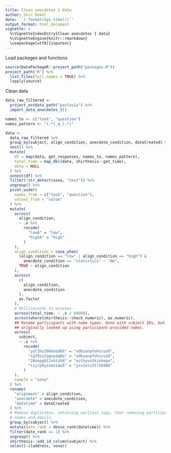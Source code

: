 ```yaml
---
title: Clean anecdotes 1 data
author: Shir Dekel
date: '`r format(Sys.time())`'
output_format: html_document
vignette: >
  %\VignetteIndexEntry{Clean anecdotes 1 data}
  %\VignetteEngine{knitr::rmarkdown}
  \usepackage[utf8]{inputenc}
---
```


Load packages and functions

```r
source(DataPackageR::project_path("packages.R"))
project_path("R") %>%
  list.files(full.names = TRUE) %>%
  lapply(source)
```

Clean data

```r
data_raw_filtered <-
  project_extdata_path("pavlovia") %>%
  import_data_anecdotes_1()

names_to <- c("task", "question")
names_pattern <- "(.*)_q_(.*)"

data <-
  data_raw_filtered %>%
  group_by(subject, align_condition, anecdote_condition, dateCreated) %>%
  nest() %>%
  mutate(
    df = map(data, get_responses, names_to, names_pattern),
    total_time = map_dbl(data, shirthesis::get_time),
    data = NULL
  ) %>%
  unnest(df) %>%
  filter(!str_detect(sona, "test")) %>%
  ungroup() %>%
  pivot_wider(
    names_from = c("task", "question"),
    values_from = "value"
  ) %>%
  mutate(
    across(
      align_condition,
      ~ .x %>%
        recode(
          "lowA" = "low",
          "highA" = "high"
        )
    ),
    align_condition = case_when(
      (align_condition == "low" | align_condition == "high") &
        anecdote_condition == "statistics" ~ "NA",
      TRUE ~ align_condition
    ),
    across(
      c(
        align_condition,
        anecdote_condition
      ),
      as.factor
    ),
    # Milliseconds to minutes
    across(total_time, ~ .x / 60000),
    across(where(shirthesis::check_numeric), as.numeric),
    ## Rename participants with name typos. Done with subject IDs, but
    ## originally looked up using participant-provided names.
    across(
      subject,
      ~ .x %>%
        recode(
          "yyl3hu396mxbd0h" = "xdbuanpfohscux0",
          "xqf9sv2ageyaq0a" = "xdbuanpfohscux0",
          "28oopgbl2xktzh6" = "octhyvo3kjxkepw",
          "tzjrpbyzxmzzaw5" = "yzv1alx3tr5890b"
        )
    ),
    sample = "sona"
  ) %>%
  rename(
    "alignment" = align_condition,
    "anecdote" = anecdote_condition,
    "datetime" = dateCreated
  ) %>%
  # Remove duplicates, retaining earliest copy, then removing participant
  # names and emails.
  group_by(subject) %>%
  mutate(date_rank = dense_rank(datetime)) %>%
  filter(date_rank == 1) %>%
  ungroup() %>%
  shirthesis::add_id_column(subject) %>%
  select(-c(address, sona))
```



